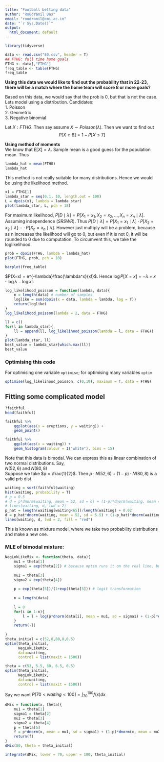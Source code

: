 ```yaml
---
title: "Football betting data"
author: "Roudranil Das"
email: "roudranil@cmi.ac.in"
date: "`r Sys.Date()`"
output:
  html_document: default
---
```

```r
library(tidyverse)
```

```r
data <- read.csv("E0.csv", header = T)
## FTHG: full time home goals
FTHG <- data[,"FTHG"]
freq_table <- table(FTHG)
freq_table
```

**Using this data we would like to find out the probability that in 22-23, there will be a match where the home team will score 8 or more goals?**

Based on this data, we would say that the prob is 0, but that is not the case. Lets model using a distribution. Candidates:  
1. Poisson  
2. Geometric  
3. Negative binomial  

Let $X: FTHG$. Then say assume $X \sim Poisson(\lambda)$. Then we want to find out
$$P[X \geq 8] = 1 - P[X \leq 7]$$

__Using method of moments__  
We know that $E[X] = \lambda$. Sample mean is a good guess for the population mean. Thus  
```r
lambda_hat = mean(FTHG)
lambda_hat
```

This method is not really suitable for many distributions. Hence we would be using the likelihood method.

```r
x1 = FTHG[1]
lambda_star = seq(0.1, 10, length.out = 100)
L = dpois(x1, lambda = lambda_star)
plot(lambda_star, L, pch = 18)
```

For maximum likelihood, $P[D\mid \lambda] = P[X_1 = x_1, X_2 = x_2,\ldots,X_n = x_n \mid \lambda]$. Assuming independence (*SRSWR*). Thus $P[D\mid \lambda] = P[X_1 = x_1\mid \lambda]\cdot P[X_2 = x_2\mid \lambda]\cdots\cdot P[X_n = x_n \mid \lambda]$. However just multiply will be a problem, because as n increases the likelihood will go to 0, but even if it is not 0, it will be rounded to 0 due to computation. To circumvent this, we take the loglikelihood.

```r
prob = dpois(FTHG, lambda = lambda_hat)
plot(FTHG, prob, pch = 18)
```

```r
barplot(freq_table)
```

$P(X=x) = e^{-\lambda}\frac{\lambda^x}{x!}$. Hence $\log P[X=x] = -\lambda + x\cdot \log \lambda - \log x!$.

```r
log_likelihood_poisson = function(lambda, data){
    n = length(data) # number of samples
    loglike = sum(dpois(x = data, lambda = lambda, log = T))
    return(loglike)
}
log_likelihood_poisson(lambda = 2, data = FTHG)
```

```r
ll = c()
for(l in lambda_star){
    ll = append(ll, log_likelihood_poisson(lambda = l, data = FTHG))
}
plot(lambda_star, ll)
best_value = lambda_star[which.max(ll)]
best_value
```

### Optimising this code

For optimising one variable `optimise`; 
for optimising many variables `optim`

```r
optimise(log_likelihood_poisson, c(0,10), maximum = T, data = FTHG)
```


## Fitting some complicated model

```r
?faithful
head(faithful)
```

```r
faithful %>% 
    ggplot(aes(x = eruptions, y = waiting)) +
    geom_point()

faithful %>% 
    ggplot(aes(x = waiting)) +
    geom_histogram(colour = I("white"), bins = 15)
```
Note that this data is bimodal. We can express this as linear combination of two normal distributions. Say,  
$N(52,6)$ and $N(80,8)$  
Suppose we take $p = \frac{1}{2}$. Then $p\cdot N(52,6) + (1-p)\cdot N(80,8)$ is a valid prb dist.

```r
waiting = sort(faithful$waiting)
hist(waiting, probability = T)
# p = 0.5
# d = p*dnorm(waiting, mean = 52, sd = 6) + (1-p)*dnorm(waiting, mean = 80, sd = 8)
# lines(waiting, d, lwd = 2)
p_hat = length(waiting[waiting<65])/length(waiting) + 0.02
d = p_hat*dnorm(waiting, mean = 52, sd = 5.5) + (1-p_hat)*dnorm(waiting, mean = 80, sd = 6.5)
lines(waiting, d, lwd = 2, fill = "red")
```

This is known as mixture model, where we take two probability distributions and make a new one.

### MLE of bimodal mixture:

```r
NegLokLikeMix <- function(theta, data){
    mu1 = theta[1]
    sigma1 = exp(theta[2]) # because optim runs it on the real line, but sigma needs to be positive
    
    mu2 = theta[3]
    sigma2 = exp(theta[4])
    
    p = exp(theta[5])/(1+exp(theta[5])) # logit transformation
    
    n = length(data)
    
    l = 0
    for(i in 1:n){
        l = l + log(p*dnorm(data[i], mean = mu1, sd = sigma1) + (1-p)*dnorm(data[i], mean = mu2, sd = sigma2))
    }
    return(-l)
    
}
theta_initial = c(52,8,80,8,0.5)
optim(theta_initial, 
      NegLokLikeMix, 
      data=waiting,
      control = list(maxit = 1500))
```

```r
theta = c(53, 5.5, 80, 6.5, 0.5)
optim(theta_initial, 
      NegLokLikeMix, 
      data=waiting,
      control = list(maxit = 1500))
```

Say we want $P[70< waiting < 100] = \int_{70}^{100} f(x) dx$.
```r
dMix = function(x, theta){
    mu1 = theta[1]
    sigma1 = theta[2]
    mu2 = theta[3]
    sigma2 = theta[4]
    p = theta[5]
    f = p*dnorm(x, mean = mu1, sd = sigma1) + (1-p)*dnorm(x, mean = mu2, sd = sigma2)
    return(f)
}
dMix(80, theta = theta_initial)
```
```r
integrate(dMix, lower = 70, upper = 100, theta_initial)
```

